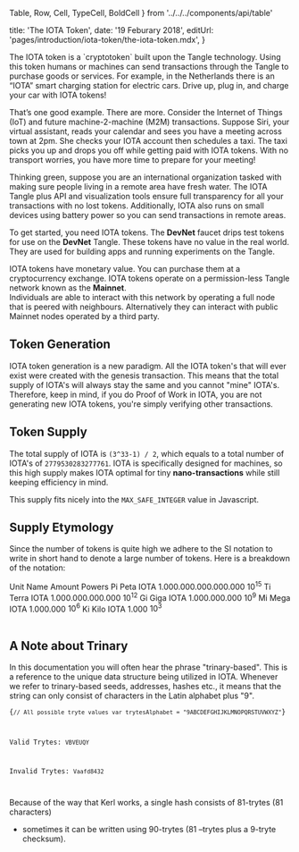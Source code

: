 
Table,
Row,
Cell,
TypeCell,
BoldCell
} from '../../../components/api/table'

title: 'The IOTA Token',
date: '19 Feburary 2018',
editUrl: 'pages/introduction/iota-token/the-iota-token.mdx',
}


The IOTA token is a \`cryptotoken\` built upon the Tangle technology.
Using this token humans or machines can send transactions through the Tangle to 
purchase goods or services.  For example, in the Netherlands there is an 
“IOTA” smart charging station for electric cars.  Drive up, plug in, and 
charge your car with IOTA tokens!

That’s one good example.  There are more.  Consider the Internet of Things (IoT)
and future machine-2-machine (M2M) transactions.  Suppose Siri, your virtual 
assistant, reads your calendar and sees you have a meeting across town at 2pm.
She checks your IOTA account then schedules a taxi.  The taxi picks you up and
drops you off while getting paid with IOTA tokens.  With no transport worries, 
you have more time to prepare for your meeting! 

Thinking green, suppose you are an international organization tasked with making
sure people living in a remote area have fresh water.  The IOTA Tangle plus API
and visualization tools ensure full transparency for all your transactions with
no lost tokens.  Additionally, IOTA also runs on small devices using battery power
so you can send transactions in remote areas.

To get started, you need IOTA tokens.  The **DevNet** faucet drips test tokens
for use on the **DevNet** Tangle.  These tokens have no value in the real world.  
They are used for building apps and running experiments on the Tangle.

IOTA tokens have monetary value.  You can purchase them at a cryptocurrency exchange.
IOTA tokens operate on a permission-less Tangle network known as the **Mainnet**.    
Individuals are able to interact with this network by operating a full node that is
peered with neighbours. Alternatively they can interact with public Mainnet nodes 
operated by a third party.

## Token Generation

IOTA token generation is a new paradigm. All the IOTA token's that will ever exist
were created with the genesis transaction.  This means that the total supply of
IOTA's will always stay the same and you cannot "mine" IOTA's.  Therefore, keep in
mind, if you do Proof of Work in IOTA, you are not generating new IOTA tokens, 
you're simply verifying other transactions.

## Token Supply

The total supply of IOTA is `(3^33-1) / 2`, which equals to a total number
of IOTA's of `2779530283277761`. IOTA is specifically designed for machines,
so this high supply makes IOTA optimal for tiny **nano-transactions** while still
keeping efficiency in mind.

This supply fits nicely into the `MAX_SAFE_INTEGER` value in Javascript.

## Supply Etymology

Since the number of tokens is quite high we adhere to the SI notation to write
in short hand to denote a large number of tokens. Here is a breakdown of the notation:

<Table>
  <Row>
    <BoldCell>Unit</BoldCell>
    <Cell>Name</Cell>
    <Cell>Amount</Cell>
    <TypeCell>Powers</TypeCell>
  </Row>
  <Row>
    <BoldCell>Pi</BoldCell>
    <Cell>Peta IOTA</Cell>
    <Cell>1.000.000.000.000.000</Cell>
    <TypeCell>10<sup>15</sup></TypeCell>
  </Row>
  <Row>
    <BoldCell>Ti</BoldCell>
    <Cell>Terra IOTA</Cell>
    <Cell>1.000.000.000.000</Cell>
    <TypeCell>10<sup>12</sup></TypeCell>
  </Row>
  <Row>
    <BoldCell>Gi</BoldCell>
    <Cell>Giga IOTA</Cell>
    <Cell>1.000.000.000</Cell>
    <TypeCell>10<sup>9</sup></TypeCell>
  </Row>
  <Row>
    <BoldCell>Mi</BoldCell>
    <Cell>Mega IOTA</Cell>
    <Cell>1.000.000</Cell>
    <TypeCell>10<sup>6</sup></TypeCell>
  </Row>
  <Row>
    <BoldCell>Ki</BoldCell>
    <Cell>Kilo IOTA</Cell>
    <Cell>1.000</Cell>
    <TypeCell>10<sup>3</sup></TypeCell>
  </Row>
</Table>

## A Note about Trinary

In this documentation you will often hear the phrase "trinary-based".  This 
is a reference to the unique data structure being utilized in IOTA.
Whenever we refer to trinary-based seeds, addresses, hashes etc., it means
that the string can only consist of characters in the Latin alphabet plus "9".

<Code>{`// All possible tryte values var trytesAlphabet = "9ABCDEFGHIJKLMNOPQRSTUVWXYZ"`}

Valid Trytes: `VBVEUQY`

Invalid Trytes: `Vaafd8432`

</Code>

Because of the way that Kerl works, a single hash consists of 81-trytes (81 characters) 
- sometimes it can be written using 90-trytes (81 –trytes plus a 9-tryte checksum).

